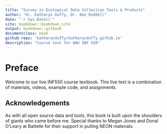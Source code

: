 ```yaml
--- 
title: "Survey in Ecological Data Collection Tools & Products"
author: "Dr. Katharyn Duffy, Dr. Ben Ruddell"
date: "`r Sys.Date()`"
site: bookdown::bookdown_site
output: bookdown::gitbook
documentclass: book
github-repo: 'katharynduffy/katharynduffy.github.io'
description: "Course text for NAU INF 550"
---
```


# Preface {-}

Welcome to our live INF550 course textbook.  This live text is a combination of materials, videos, example code, and assignments.

## Acknowledgements {-}

As with all open source data and tools, this book is built upon the shoulders of giants who came before me. Special thanks to Megan Jones and Donal O'Leary at Battelle for their support in pulling NEON materials. 
